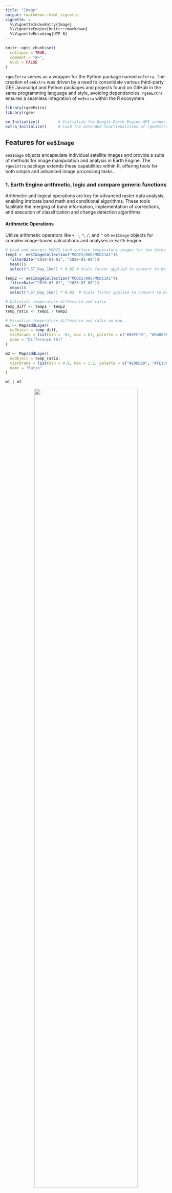 ```yaml
---
title: "Image"
output: rmarkdown::html_vignette
vignette: >
  %\VignetteIndexEntry{Image}
  %\VignetteEngine{knitr::rmarkdown}
  %\VignetteEncoding{UTF-8}
---
```


```r
knitr::opts_chunk$set(
  collapse = TRUE,
  comment = "#>",
  eval = FALSE
)
```

`rgeeExtra` serves as a wrapper for the Python package named `eeExtra`. The creation of `eeExtra` was driven by a need to consolidate various third-party GEE Javascript and Python packages and projects found on GitHub in the same programming language and style, avoiding dependencies. `rgeeExtra` ensures a seamless integration of `eeExtra` within the R ecosystem

```r
library(rgeeExtra)
library(rgee)

ee_Initialize()        # Initialize the Google Earth Engine API connection
extra_Initialize()     # Load the extended functionalities of rgeeExtra
```

## **Features for `ee$Image`**

`ee$Image` objects encapsulate individual satellite images and provide a suite of methods for image manipulation and analysis in Earth Engine. The `rgeeExtra` package extends these capabilities within R, offering tools for both simple and advanced image processing tasks.

### **1. Earth Engine arithmetic, logic and compare generic functions**

Arithmetic and logical operations are key for advanced raster data analysis, enabling intricate band math and conditional algorithms. These tools facilitate the merging of band information, implementation of corrections, and execution of classification and change detection algorithms.

#### **Arithmetic Operations**

Utilize arithmetic operators like `+`, `-`, `*`, `/`, and `^` on `ee$Image` objects for complex image-based calculations and analyses in Earth Engine.

```r
# Load and process MODIS land surface temperature images for two dates.
temp1 <- ee$ImageCollection("MODIS/006/MOD11A1")$
  filterDate("2020-01-01", "2020-01-08")$
  mean()$
  select("LST_Day_1km") * 0.02 # Scale factor applied to convert to Kelvin.

temp2 <- ee$ImageCollection("MODIS/006/MOD11A1")$
  filterDate("2020-07-01", "2020-07-08")$
  mean()$
  select("LST_Day_1km") * 0.02  # Scale factor applied to convert to Kelvin.

# Calculate temperature difference and ratio
temp_diff <- temp1 - temp2
temp_ratio <- temp1 / temp2

# Visualize temperature difference and ratio on map.
m1 <- Map$addLayer(
  eeObject = temp_diff,
  visParams = list(min = -65, max = 63, palette = c("#8EFFF6", "#0400FF")),
  name = "Difference (K)"
)

m2 <- Map$addLayer(
  eeObject = temp_ratio, 
  visParams = list(min = 0.8, max = 1.2, palette = c("#E0DB29", "#FE130C")),
  name = "Ratio"
)

m1 | m2
```
<center><img src="figures/arithmetic.png" width="80%"/></center>

#### **Logical Operations**

Apply logical operators such as `!`, `&`, and `|` to `ee$Image` objects, enabling advanced logical manipulation and condition-based filtering in Earth Engine.

```r
# Load snow index images from MODIS for two different dates.
snow_index1 <- ee$ImageCollection("MODIS/006/MOD10A1")$
  filterDate("2020-01-01", "2020-01-08")$
  mean()$
  select("NDSI_Snow_Cover")
snow_index2 <- ee$ImageCollection("MODIS/006/MOD10A1")$
  filterDate("2020-07-01", "2020-07-08")$
  mean()$
  select("NDSI_Snow_Cover")

# Identify snow coverage and changes between dates using logic operators.
snow_present <- snow_index1 > 40  # NDSI > 40 indicates snow
snow_change <- !(snow_present) & (snow_index2 > 40)  # Detect change in snow coverage

# Set map center and add layers to visualize snow presence and change.
Map$setCenter(lon = -67.05, lat = -18.81, zoom = 9)
m1 <- Map$addLayer(
  eeObject = snow_present, 
  visParams = list(palette = c("#FFFFFF", "#00E4FF")),
  name = "Snow"
)
m2 <- Map$addLayer(
  eeObject = snow_change, 
  visParams = list(palette = c("#FFFFFF", "#FF0000")),
  name = "Snow Change"
)

m1 | m2
```
<center><img src="figures/logical.png" width="80%"/></center>

#### **Comparison Operations**

Employ comparison operators including `==`, `!=`, `>`, `<`, `<=`, `>=` for `ee$Image` objects to facilitate detailed comparative analysis and decision-making in Earth Engine.

```r
# Load water index data from JRC's Monthly History for two periods.
water_index_pre <- ee$ImageCollection("JRC/GSW1_4/MonthlyHistory")$
  filterDate("2020-01-01", "2020-01-08")$
  mean()$
  select("water")
water_index_post <- ee$ImageCollection("JRC/GSW1_4/MonthlyHistory")$
  filterDate("2020-07-01", "2020-07-08")$
  mean()$
  select("water")

# Identify stable water areas and areas with water increase.
water_post <- water_index_post == 2  # Areas with water post-period
water_pre <- water_index_pre == 2  # Areas with water pre-period
stable_water <- water_post & water_pre  # Areas with stable water presence
water_increase <- water_index_post < water_index_pre  # Areas with water increase 

# Center map and visualize stable water areas and water increase.
Map$setCenter(lon = -76.09, lat = -11.02, zoom = 10)
m1 <- Map$addLayer(
  eeObject = stable_water, 
  visParams = list(palette = c("#FFFFFF", "#00A2FF")),
  name = "Water stable"
)
m2 <- Map$addLayer(
  eeObject = water_increase, 
  visParams = list(palette = c("#FFFFFF", "#000CFF")),
  name = "Water increase"
)

m1 | m2
```
<center><img src="figures/comparison.png" width="80%"/></center>

### **2. Mathematical functions**

In Earth Engine, `ee$Image` objects offer a vast array of mathematical functions, such as `abs`, `sqrt`, `log`, and trigonometric operations like `sin` and `cos`. These functions enable detailed pixel-level manipulation, enhancing image analysis capabilities for a variety of applications, from environmental monitoring to geographical research. Such manipulations can reveal intricate details and patterns in satellite imagery, crucial for advanced remote sensing analysis.

```r
# Define the Area of Interest (AOI) - Central Valley, California.
aoi <- ee$Geometry$Rectangle(c(-121.0, 36.8, -119.0, 37.0))

# Load NDVI image from Landsat and clip it to the AOI.
ndvi_img <- ee$ImageCollection("LANDSAT/LC08/C01/T1_8DAY_NDVI")$
  filterDate("2020-06-01", "2020-06-08")$
  mean()$
  select("NDVI")$
  clip(aoi)

# Apply mathematical transformations to the clipped NDVI image.
abs_ndvi <- abs(ndvi_img)                # Absolute value of NDVI.
sqrt_ndvi <- sqrt(ndvi_img)              # Square root of NDVI.
ceiling_ndvi <- ceiling(ndvi_img)        # Ceiling of NDVI.
log_ndvi <- log(ndvi_img)                # Natural logarithm of NDVI.
exp_ndvi <- exp(ndvi_img)                # Exponential function of NDVI.
log_transformed_ndvi <- log1p(ndvi_img)  # Log(1 + NDVI).

# Visualize the transformations applied to NDVI.
visParams <- list(min = -1, max = 1, palette = c("brown", "white", "green"))
Map$centerObject(aoi, zoom = 11)
Map$addLayer(abs_ndvi, visParams, "Absolute NDVI") +
  Map$addLayer(sqrt_ndvi, visParams, "Square Root NDVI") +
  Map$addLayer(ceiling_ndvi, visParams, "Ceiling NDVI") +
  Map$addLayer(log_ndvi, visParams, "Log NDVI") +
  Map$addLayer(exp_ndvi, visParams, "Exp NDVI") +
  Map$addLayer(log_transformed_ndvi, visParams, "Log Transformed NDVI")
```
<center><img src="figures/mathematical.png" width="80%"/></center>

### **3. Spectral Indices**

In Earth Engine, the `ee$Image$Extra_spectralIndex` function is essential for computing a wide range of spectral indices on `ee$Image` objects. This versatile tool allows for the calculation of indices like NDVI, EVI, and SAVI, each customizable with specific parameters, facilitating detailed environmental analysis and enhancing the understanding of vegetation health, water bodies, urban areas, and other key earth surface features.

```r
# Load first COPERNICUS/S2_SR image, compute NDVI and SAVI
s2_indices <- ee$ImageCollection("COPERNICUS/S2_SR")[[1]] %>%
  ee$Image$Extra_preprocess() %>%
  ee$Image$Extra_spectralIndex(c("NDVI", "SAVI"))

# Set visualization parameters
visParams <- list(
  min = 0, 
  max = 0.2, 
  palette = c("brown", "yellow", "green")
)

# Display NDVI on map with custom visuals
Map$centerObject(s2_indices, zoom = 10)
Map$addLayer(
  eeObject = s2_indices[["NDVI"]], 
  visParams = visParams,
  name = "NDVI"
)
```
<center><img src="figures/spectral_indices.png" width="80%"/></center>

### **4. Tasseled Cap Transformation**

The `ee$Image$Extra_tasseledCap` function in Earth Engine provides a powerful tool for transforming `ee$Image` objects, calculating tasseled cap components such as brightness, greenness, and wetness. This transformation, applied using specific coefficients for platforms like Sentinel-2 and Landsat, enriches the analysis of land cover and environmental characteristics by enhancing spectral band information.

```r
# Apply Tasseled Cap transformation to a Sentinel-2 image
tc <- ee$Image("COPERNICUS/S2/20190310T105851_20190310T110327_T30TVK") %>%
  ee$Image$Extra_tasseledCap()

# Display the names of the transformed bands
names(tc)
# Output: "B1", "B2", "B3", ..., "B12", "TCB", "TCG", "TCW"

# Map display with Tasseled Cap Brightness, Greenness, and Wetness layers
Map$centerObject(tc, zoom = 10)
Map$addLayer(tc$select("TCG"), list(min = -4700, max = 3900), "TC Greenness") +
  Map$addLayer(tc$select("TCW"), list(min = -23700, max = 350), "TC Wetness") +
  Map$addLayer(tc$select("TCB"), list(min = 950, max = 11000), "TC Brightness")
```
<center><img src="figures/tc.png" width="80%"/></center>

### **5. Panchromatic Sharpening**

The `ee$Image$Extra_panSharpen` function in Earth Engine is a sophisticated tool for enhancing `ee$Image` objects through panchromatic sharpening. This technique improves image resolution, offering algorithms like SFIM and HPFA, and includes the option to assess quality, such as spectral distortion, enhancing the clarity and detail of satellite imagery.

```r
# Load Landsat 8 TOA reflectance image from GEE
img <- ee$Image("LANDSAT/LC09/C02/T1_TOA/LC09_047027_20230815")

# Apply HPFA panchromatic sharpening to enhance sharpness
img_sharp <- ee$Image$Extra_panSharpen(
  img, 
  method="HPFA", 
  qa=c("MSE", "RMSE"), 
  maxPixels=1e13
)

# Define visualization parameters for displaying the images
visParams <- list(
  bands = c("B4","B3","B2"),
  min = 0, 
  max = 0.15, 
  gamma = 1.4
)

# Display original and HPFA-sharpened images on the map
Map$setCenter(lon = -123.11, lat = 47.307, zoom = 14)
Map$addLayer(img, visParams, "Original Image") |
  Map$addLayer(img_sharp, visParams, "Sharpened Image")
```
<center><img src="figures/sharp.png" width="80%"/></center>


### **6. Histogram Matching**

The `ee$Image$Extra_matchHistogram` function in Earth Engine enables precise histogram matching of an `ee$Image` to a target image. This function adjusts the distribution of pixel values in specified bands to mirror those in the target, enhancing comparability between images for consistent analysis, especially useful in time-series or multi-sensor studies.

```r
# Load Landsat 8 and 7 images for histogram matching.
source <- ee$Image("LANDSAT/LC08/C02/T1_TOA/LC08_047027_20160819")
target <- ee$Image("LANDSAT/LE07/C02/T1_TOA/LE07_046027_20150701")

# Map Landsat 8 bands to corresponding Landsat 7 bands.
bands <- list("B4"="B3", "B3"="B2", "B2"="B1")

# Apply histogram matching from source to target using the band mapping.
matched <- ee$Image$Extra_matchHistogram(source, target, bands)

# Visualization settings for the images.
visParams <- list(
  bands = c("B4","B3","B2"),
  min = 0.1, 
  max = 0.5, 
  gamma = 1.5
)

# Display matched and target images on the map for comparison.
Map$setCenter(lon = -121.984, lat = 47.847, zoom = 14)
m1 <- Map$addLayer(matched, visParams = visParams, "matched") 
m2 <- Map$addLayer(target, visParams = visParams, "target")

m1 | m2
```
<center><img src="figures/histogram.png" width="80%"/></center>

### **7. Cloud Masking**

Cloud masking with `ee$Image$Extra_maskClouds` in Earth Engine is a critical preprocessing step, essential for reducing cloud and shadow interference in remote sensing imagery. This function tailors cloud masking through adjustable parameters like cloud probability, buffer distance, and the CDI threshold, crucial for distinguishing clouds from bright surfaces and even masking water bodies under specific conditions.

```r
# Cloud mask a Sentinel-2 image: 75% cloud prob, 300m buffer, -0.5 CDI
img <- ee$Image("COPERNICUS/S2_SR/20170328T083601_20170328T084228_T35SQA") 
img_mask <- ee$Image$Extra_maskClouds(img, prob = 75, buffer = 300, cdi = -0.5)

# Get band names after masking
names(img_mask)
# Output: "B1", "B2", "B3", ..., "CLOUD_MASK", "CLOUD_MASK_CDI", "SHADOW_MASK", "CLOUD_SHADOW_MASK"

# Apply cloud and shadow masking with specified thresholds.
visParams <- list(
  bands = c("B4","B3","B2"),
  min = 200, 
  max = 4600, 
  gamma = 1.5
)

# Display both original and masked images on the map for comparison.
Map$setCenter(lon = 30.061, lat = 36.9, zoom = 11)
m1 <- Map$addLayer(img, visParams = visParams, name = "Image") 
m2 <- Map$addLayer(img_mask, visParams = visParams, name = "Mask image")

m1 | m2
```
<center><img src="figures/mask.png" width="80%"/></center>


### **8. Automated Preprocessing**

The `ee$Image$Extra_preprocess` function streamlines preprocessing for `ee$Image` objects, encompassing essential tasks like cloud masking and decompression. It adeptly removes cloud and shadow pixels and converts integer pixel values to floating-point, enhancing the clarity and usability of Earth Engine imagery for diverse analyses.

```r
# Load a Sentinel-2 image and apply automated preprocessing.
img <- ee$Image("COPERNICUS/S2_SR/20170328T083601_20170328T084228_T35SQA") %>%
  ee$Image$Extra_preprocess()

# Visualization parameters: RGB bands, adjusted min, max, and gamma values.
visParams <- list(
  bands = c("B4","B3","B2"),
  min = 0.1, 
  max = 0.5, 
  gamma = 1.5
)

# Display the preprocessed image on the map.
Map$setCenter(lon = 30.061, lat = 36.9, zoom = 11)
Map$addLayer(img, visParams = visParams, "Preprocessed image")
```
<center><img src="figures/preprocess.png" width="80%"/></center>


### **9. Summary Methods**

Summary methods extract key statistical data from images, which is critical for monitoring environmental changes and analyzing spatial patterns.

```r
# Load a Sentinel-2 surface reflectance image from Earth Engine
img_demo <- ee$Image("COPERNICUS/S2_SR/20190310T105851_20190310T110327_T30TVK")

mean_img <- mean(img_demo)   # Compute mean of image bands
min_img <- min(img_demo)     # Compute minimum of image bands
max_img <- max(img_demo)     # Compute maximum of image bands
```

### **10. Minimum and maximum values**

The `ee$Image$Extra_maxValue` and `ee$Image$Extra_minValue` functions in Earth Engine provide a method to determine the maximum and minimum values within an `ee$Image`. These functions offer two modes: "Rectangle" for using the image's footprint and "Points" for sampling over it. They are particularly useful for approximating extreme values in large datasets.

```r
# Load the first image's "B1" band from LANDSAT_LC08_C02_T1_TOA dataset
image <- ee$ImageCollection$Dataset$LANDSAT_LC08_C02_T1_TOA[[1]][["B1"]]

# Compute minimum value of "B1" band
min_value <- ee$Image$Extra_minValue(image)
min_value
# Result: [1] 0.1450491

# Compute maximum value of "B1" band
max_value <- ee$Image$Extra_maxValue(image)
max_value
# Result: [1] 1.08361
```

### **11. Retrieve offset parameter**

Earth Engine utilizes a lossless compression technique where `IMG_Float_Values = scale * IMG_Integer_Values + offset`. The `ee$Image$Extra_getOffsetParams()` function retrieves the offset for each band of an `ee$Image`, critical for reverting scaled integers to their original float values, ensuring data precision and sensor-specific calibration.

```r
# Retrieve offset parameters from the first image in NASA IMERG V06 collection
offset_params <- ee$ImageCollection("NASA/GPM_L3/IMERG_V06")[[1]] %>%
  ee$Image$Extra_getOffsetParams()
offset_params
# Result:
# $HQobservationTime [1] 0
# $HQprecipSource [1] 0
# $HQprecipitation [1] 0
# $IRkalmanFilterWeight [1] 0
# $IRprecipitation [1] 0
# $precipitationCal [1] 0
# $precipitationUncal [1] 0
# $probabilityLiquidPrecipitation [1] 0
# $randomError [1] 0
```

### **12. Retrieve scale parameter**

Earth Engine uses a lossless compression method: `IMG_Float_Values = scale * IMG_Integer_Values + offset`. The `ee$Image$Extra_getScaleParams()` function extracts the scale for each band of an `ee$Image`, pivotal for translating integer data to accurate float values, maintaining data integrity and sensor-specific fidelity.

```r
# Retrieve scale parameters from the first image in NASA IMERG V06 collection
scale_params <- ee$ImageCollection("NASA/GPM_L3/IMERG_V06")[[1]] %>%
  ee$Image$Extra_getScaleParams()
scale_params
# Result:
# $HQobservationTime [1] 1
# $HQprecipSource [1] 1
# $HQprecipitation [1] 1
# $IRkalmanFilterWeight [1] 1
# $IRprecipitation [1] 1
# $precipitationCal [1] 1
# $precipitationUncal [1] 1
# $probabilityLiquidPrecipitation [1] 1
# $randomError [1] 1
```

### **13. Automatic decompression**

Earth Engine applies a straightforward lossless compression method: Floating-point image values (IMG_Float_Values) are calculated from integer image values (IMG_Integer_Values) using the formula `IMG_Float_Values = scale * IMG_Integer_Values + offset`. The `ee$Image$Extra_scaleAndOffset` method is used to convert integer pixel values back to floating-point numbers.

```r
# Adjust first image in NASA IMERG V06 for scale and offset.
adjusted_image <- ee$ImageCollection("NASA/GPM_L3/IMERG_V06")[[1]] %>%
  ee$Image$Extra_scaleAndOffset()
```

### **14. Retrieve STAC metadata**

STAC (SpatioTemporal Asset Catalog) metadata plays a crucial role in Earth Engine by standardizing the discovery and utilization of spatial-temporal assets. It simplifies access to data, making it more efficient and user-friendly. The function `ee$Image$Extra_getSTAC()` is designed to retrieve this metadata for an `ee$Image`, enhancing data management and interoperability.

```r
# Retrieve STAC metadata for the first image in NASA's GPM L3 IMERG V06 collection
stac_metadata <- ee$ImageCollection("NASA/GPM_L3/IMERG_V06")[[1]] %>%
  ee$Image$Extra_getSTAC()

# Description of the dataset
stac_metadata$description

# Spatial extent of the dataset
stac_metadata$extent$spatial$bbox

# Temporal interval of the dataset
stac_metadata$extent$temporal$interval

# Data Provider IDs
stac_metadata$`gee:provider_ids`

# Terms of use of the dataset
stac_metadata$`gee:terms_of_use`

# Type of the collection
stac_metadata$`gee:type`

# Dataset ID
stac_metadata$id

# Keywords associated with the dataset
stac_metadata$keywords

# License information
stac_metadata$license

# Links to additional resources and information
stac_metadata$links

# Providers of the dataset
stac_metadata$providers

# Citation information
stac_metadata$`sci:citation`

# Digital Object Identifier (DOI)
stac_metadata$`sci:doi`

# STAC version and extensions
stac_metadata$stac_version
stac_metadata$stac_extensions

# Summaries of band information and visualizations
stac_metadata$summaries$`eo:bands`
stac_metadata$summaries$`gee:visualizations`

# Citation information
stac_metadata$`sci:citation`

# Digital Object Identifier (DOI)
stac_metadata$`sci:doi`

# STAC version and extensions
stac_metadata$stac_version
stac_metadata$stac_extensions

# Summaries of band information and visualizations
stac_metadata$summaries$`eo:bands`
stac_metadata$summaries$`gee:visualizations`
```

### **15. Subsetting Bands**

Utilize the `[[` operator in R to selectively access or modify specific bands within an `ee$Image`. This feature is essential for focusing on particular spectral bands, simplifying the process of analyzing and processing multispectral satellite imagery.

```r
# Extract specific bands from a Sentinel-2 image and display their names
image <- ee$Image("COPERNICUS/S2_SR/20190310T105851_20190310T110327_T30TVK")[[c(2, 4, 6, 8)]]
names(image)  # Result: "B2", "B4", "B6", "B8"
```

### **16. Length of an Image**

The `length` function counts the number of bands in an `ee$Image` object, offering a straightforward way to assess the complexity of Earth Engine Images.

```r
# Count bands in the first Sentinel-2 image
image <- ee$ImageCollection("COPERNICUS/S2_SR")[[1]]
length(image)  # Returns 23, the number of bands.
```

### **17. Setting Image Length**

Adjusting the `length` of an image object is a useful technique in managing image collections, such as for constructing time series or subsets of data.

```r
# Retrieve the first Sentinel-2 image and display its number of bands
image <- ee$ImageCollection("COPERNICUS/S2_SR")[[1]]

length(image)  # Returns the number of bands in the image: 23
# Display band names of the image
names(image)  # Shows band names: "B1", "B2", "B3", ..., "QA60"

length(image) <- 10 # Change length of image object to 10
# Display updated band names (first 10 bands)
names(image)  # Shows the first 10 bands: "B1", "B2", ..., "B9"
```

### **18. Names of Images layers (bands)**

The `names` function retrieves band names from an `ee$Image` object, providing a simple method to identify and reference specific layers within Earth Engine Images.

```r
# Load the first three bands of a specific Sentinel-2 image
img_demo <- ee$Image("COPERNICUS/S2_SR/20190310T105851_20190310T110327_T30TVK")[[1:3]]

# Retrieve and display the names of these bands
names(img_demo)  # Returns the names of the selected bands: "B1", "B2", "B3"
```

### **19. Rename of Images layers (bands)**

Renaming bands in an `ee$Image` object using the `names` function in Earth Engine enhances clarity and organization, aligning each band with elements of a character vector.

```r
# Load the first three bands of a specific Sentinel-2 image
image <- ee$Image("COPERNICUS/S2_SR/20190310T105851_20190310T110327_T30TVK")[[1:3]]

# Display the original names of these bands
names(image)  # Original band names: "B1", "B2", "B3"

# Rename the bands for clarity
names(image) <- c("B01", "B02", "B03")

# Display the updated band names
names(image)  # Updated band names: "B01", "B02", "B03"
```

### **20. Citation in publications**

Citations play a key role in recognizing data sources, particularly for images used in research and publications. They ensure the traceability and credibility of the analysis.

```r
# Retrieve citation for the first image in NASA's IMERG V06 collection
citation <- ee$ImageCollection("NASA/GPM_L3/IMERG_V06")[[1]] %>% 
  ee$Image$Extra_getCitation()

# Display the citation
citation

# Citation: "Huffman, G.J., E.F. Stocker, D.T. Bolvin, E.J. Nelkin, Jackson Tan (2019),
# GPM IMERG Final Precipitation L3 Half Hourly 0.1 degree x 0.1 degree V06,
# Greenbelt, MD, Goddard Earth Sciences Data and Information Services Center (GES DISC),
# Accessed: [Data Access Date],
# [doi:10.5067/GPM/IMERG/3B-HH/06](https://doi.org/10.5067/GPM/IMERG/3B-HH/06)"
```

### **21. Get the Digital Object Identifier (DOI)**

Retrieving the DOI of datasets in Earth Engine is vital for data sharing and reproducibility in scientific research, providing a permanent link to the datasets.

```r
# Fetch DOI for first image in NASA IMERG V06 collection
doi <- ee$ImageCollection("NASA/GPM_L3/IMERG_V06")[[1]] %>% 
  ee$Image$Extra_getDOI()

doi  # "10.5067/GPM/IMERG/3B-HH-L/06"
```

